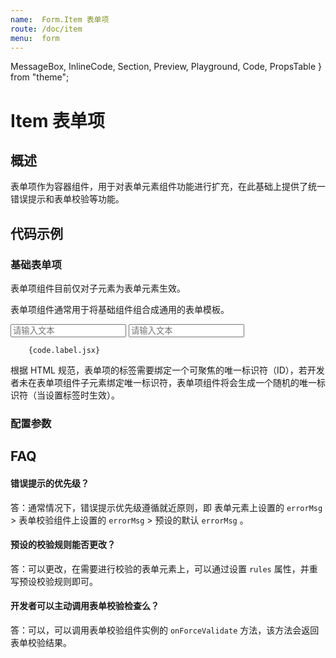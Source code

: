 ```yaml
---
name:  Form.Item 表单项
route: /doc/item
menu:  form
---
```


  MessageBox,
  InlineCode,
  Section,
  Preview,
  Playground,
  Code,
  PropsTable
} from "theme";

# Item 表单项

## 概述

表单项作为容器组件，用于对表单元素组件功能进行扩充，在此基础上提供了统一错误提示和表单校验等功能。

## 代码示例

### 基础表单项

<MessageBox messageType="danger">
  表单项组件目前仅对子元素为表单元素生效。
</MessageBox>

表单项组件通常用于将基础组件组合成通用的表单模板。

<Section>
  <Preview>
    <Playground>
       <div className="shine-form-helper">
          <Form.Item label="普通文本">
             <Input placeholder="请输入文本" />
         </Form.Item>
          <Form.Item label="普通文本" helper="We'll never share your text with anyone else.">
             <Input placeholder="请输入文本" />
         </Form.Item>
       </div>
    </Playground>

  </Preview>
  <Code>
    {code.label.jsx}
  </Code>
</Section>

<MessageBox messageType="danger">
  根据 HTML 规范，表单项的标签需要绑定一个可聚焦的唯一标识符（ID），若开发者未在表单项组件子元素绑定唯一标识符，表单项组件将会生成一个随机的唯一标识符（当设置标签时生效）。
</MessageBox>

### 配置参数

<PropsTable of={Form.Item} />

## FAQ

#### 错误提示的优先级？
答：通常情况下，错误提示优先级遵循就近原则，即 表单元素上设置的 `errorMsg` > 表单校验组件上设置的 `errorMsg` > 预设的默认 `errorMsg` 。

#### 预设的校验规则能否更改？
答：可以更改，在需要进行校验的表单元素上，可以通过设置 `rules` 属性，并重写预设校验规则即可。

#### 开发者可以主动调用表单校验检查么？
答：可以，可以调用表单校验组件实例的 `onForceValidate` 方法，该方法会返回表单校验结果。

